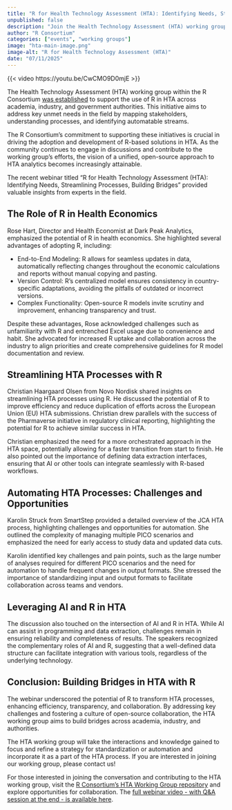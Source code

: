 ```yaml
---
title: "R for Health Technology Assessment (HTA): Identifying Needs, Streamlining Processes, Building Bridges"
unpublished: false
description: "Join the Health Technology Assessment (HTA) working group in building a strategy for standardization or automation for the HTA process."
author: "R Consortium"
categories: ["events", "working groups"]
image: "hta-main-image.png"
image-alt: "R for Health Technology Assessment (HTA)"
date: "07/11/2025"
---
```


{{< video https://youtu.be/CwCMO9D0mjE >}}

The Health Technology Assessment (HTA) working group within the R Consortium [was established](https://r-consortium.org/posts/health-technology-assessment-hta-working-group-kickoff-meeting/index.html) to support the use of R in HTA across academia, industry, and government authorities. This initiative aims to address key unmet needs in the field by mapping stakeholders, understanding processes, and identifying automatable streams. 

The R Consortium's commitment to supporting these initiatives is crucial in driving the adoption and development of R-based solutions in HTA. As the community continues to engage in discussions and contribute to the working group's efforts, the vision of a unified, open-source approach to HTA analytics becomes increasingly attainable.

The recent webinar titled "R for Health Technology Assessment (HTA): Identifying Needs, Streamlining Processes, Building Bridges" provided valuable insights from experts in the field.

## The Role of R in Health Economics

Rose Hart, Director and Health Economist at Dark Peak Analytics, emphasized the potential of R in health economics. She highlighted several advantages of adopting R, including:

* End-to-End Modeling: R allows for seamless updates in data, automatically reflecting changes throughout the economic calculations and reports without manual copying and pasting.  
* Version Control: R's centralized model ensures consistency in country-specific adaptations, avoiding the pitfalls of outdated or incorrect versions.  
* Complex Functionality: Open-source R models invite scrutiny and improvement, enhancing transparency and trust.

Despite these advantages, Rose acknowledged challenges such as unfamiliarity with R and entrenched Excel usage due to convenience and habit. She advocated for increased R uptake and collaboration across the industry to align priorities and create comprehensive guidelines for R model documentation and review.

## Streamlining HTA Processes with R

Christian Haargaard Olsen from Novo Nordisk shared insights on streamlining HTA processes using R. He discussed the potential of R to improve efficiency and reduce duplication of efforts across the European Union (EU) HTA submissions. Christian drew parallels with the success of the Pharmaverse initiative in regulatory clinical reporting, highlighting the potential for R to achieve similar success in HTA.

Christian emphasized the need for a more orchestrated approach in the HTA space, potentially allowing for a faster transition from start to finish. He also pointed out the importance of defining data extraction interfaces, ensuring that AI or other tools can integrate seamlessly with R-based workflows.

## Automating HTA Processes: Challenges and Opportunities

Karolin Struck from SmartStep provided a detailed overview of the JCA HTA process, highlighting challenges and opportunities for automation. She outlined the complexity of managing multiple PICO scenarios and emphasized the need for early access to study data and updated data cuts.

Karolin identified key challenges and pain points, such as the large number of analyses required for different PICO scenarios and the need for automation to handle frequent changes in output formats. She stressed the importance of standardizing input and output formats to facilitate collaboration across teams and vendors.

## Leveraging AI and R in HTA

The discussion also touched on the intersection of AI and R in HTA. While AI can assist in programming and data extraction, challenges remain in ensuring reliability and completeness of results. The speakers recognized the complementary roles of AI and R, suggesting that a well-defined data structure can facilitate integration with various tools, regardless of the underlying technology.

## Conclusion: Building Bridges in HTA with R

The webinar underscored the potential of R to transform HTA processes, enhancing efficiency, transparency, and collaboration. By addressing key challenges and fostering a culture of open-source collaboration, the HTA working group aims to build bridges across academia, industry, and authorities.

The HTA working group will take the interactions and knowledge gained to focus and refine a strategy for standardization or automation and incorporate it as a part of the HTA process. If you are interested in joining our working group, please contact us\!

For those interested in joining the conversation and contributing to the HTA working group, visit the [R Consortium's HTA Working Group repository](https://github.com/RConsortium/HTA-wg) and explore opportunities for collaboration. The [full webinar video \- with Q\&A session at the end \- is available here](https://youtu.be/CwCMO9D0mjE?feature=shared).